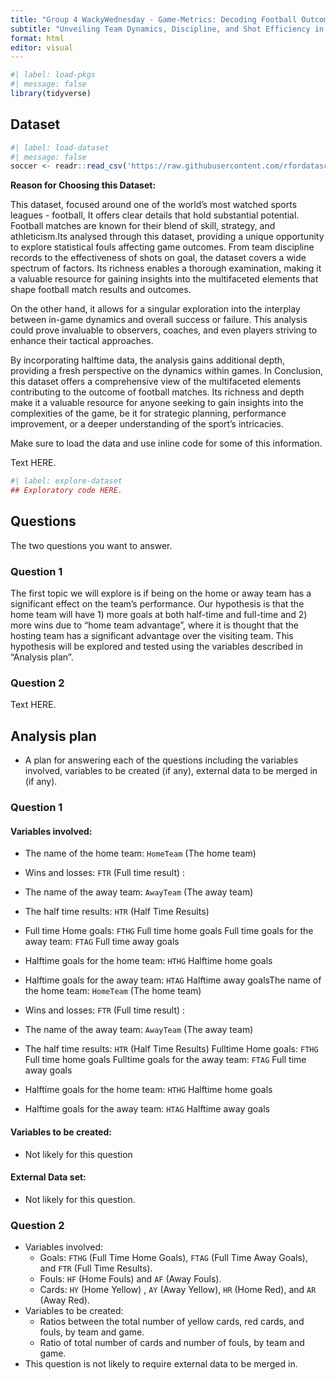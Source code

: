 ```yaml
---
title: "Group 4 WackyWednesday - Game-Metrics: Decoding Football Outcomes Through Statistical Precision - Premier League"
subtitle: "Unveiling Team Dynamics, Discipline, and Shot Efficiency in the World of Football"
format: html
editor: visual
---
```


```r
#| label: load-pkgs
#| message: false
library(tidyverse)
```

## Dataset

```r
#| label: load-dataset
#| message: false
soccer <- readr::read_csv('https://raw.githubusercontent.com/rfordatascience/tidytuesday/master/data/2023/2023-04-04/soccer21-22.csv')
```

**Reason for Choosing this Dataset:**

This dataset, focused around one of the world's most watched sports leagues - football, It offers clear details that hold substantial potential. Football matches are known for their blend of skill, strategy, and athleticism.Its analysed through this dataset, providing a unique opportunity to explore statistical fouls affecting game outcomes. From team discipline records to the effectiveness of shots on goal, the dataset covers a wide spectrum of factors. Its richness enables a thorough examination, making it a valuable resource for gaining insights into the multifaceted elements that shape football match results and outcomes.

On the other hand, it allows for a singular exploration into the interplay between in-game dynamics and overall success or failure. This analysis could prove invaluable to observers, coaches, and even players striving to enhance their tactical approaches.

By incorporating halftime data, the analysis gains additional depth, providing a fresh perspective on the dynamics within games. In Conclusion, this dataset offers a comprehensive view of the multifaceted elements contributing to the outcome of football matches. Its richness and depth make it a valuable resource for anyone seeking to gain insights into the complexities of the game, be it for strategic planning, performance improvement, or a deeper understanding of the sport's intricacies.

Make sure to load the data and use inline code for some of this information.

Text HERE.

```r
#| label: explore-dataset
## Exploratory code HERE.
```

## Questions

The two questions you want to answer.

### Question 1

The first topic we will explore is if being on the home or away team has a significant effect on the team's performance. Our hypothesis is that the home team will have 1) more goals at both half-time and full-time and 2) more wins due to "home team advantage", where it is thought that the hosting team has a significant advantage over the visiting team. This hypothesis will be explored and tested using the variables described in "Analysis plan".

### Question 2

Text HERE.

## Analysis plan

-   A plan for answering each of the questions including the variables involved, variables to be created (if any), external data to be merged in (if any).

### Question 1

#### Variables involved:

-   The name of the home team: `HomeTeam` (The home team)

-   Wins and losses: `FTR` (Full time result) :

-   The name of the away team: `AwayTeam` (The away team)

-   The half time results: `HTR` (Half Time Results)

-   Full time Home goals: `FTHG` Full time home goals Full time goals for the away team: `FTAG` Full time away goals

-   Halftime goals for the home team: `HTHG` Halftime home goals

-   Halftime goals for the away team: `HTAG` Halftime away goalsThe name of the home team: `HomeTeam` (The home team)

-   Wins and losses: `FTR` (Full time result) :

-   The name of the away team: `AwayTeam` (The away team)

-   The half time results: `HTR` (Half Time Results) Fulltime Home goals: `FTHG` Full time home goals Fulltime goals for the away team: `FTAG` Full time away goals

-   Halftime goals for the home team: `HTHG` Halftime home goals

-   Halftime goals for the away team: `HTAG` Halftime away goals

#### Variables to be created:

-   Not likely for this question

#### External Data set:

-   Not likely for this question.

### Question 2

-   Variables involved:
    -   Goals: `FTHG` (Full Time Home Goals), `FTAG` (Full Time Away Goals), and `FTR` (Full Time Results).
    -   Fouls: `HF` (Home Fouls) and `AF` (Away Fouls).
    -   Cards: `HY` (Home Yellow) , `AY` (Away Yellow), `HR` (Home Red), and `AR` (Away Red).
-   Variables to be created:
    -   Ratios between the total number of yellow cards, red cards, and fouls, by team and game.
    -   Ratio of total number of cards and number of fouls, by team and game.
-   This question is not likely to require external data to be merged in.
